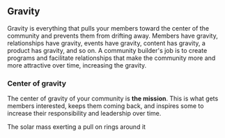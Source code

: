 ## Gravity

Gravity is everything that pulls your members toward the center of the community
and prevents them from drifting away. Members have gravity, relationships have gravity,
events have gravity, content has gravity, a product has gravity, and so on.
A community builder's job is to
create programs and facilitate relationships that make the community
more and more attractive over time, increasing the gravity.

### Center of gravity

The center of gravity of your community is **the mission**.
This is what gets members interested, keeps them coming back, and inspires some to increase their
responsibility and leadership over time.

<Placeholder>The solar mass exerting a pull on rings around it</Placeholder>
